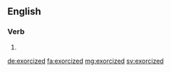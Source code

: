 ==English==

===Verb===
{{head|en}}

# {{en-past of|exorcize}}

[[de:exorcized]]
[[fa:exorcized]]
[[mg:exorcized]]
[[sv:exorcized]]